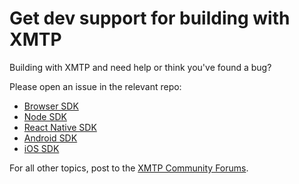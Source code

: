
<AutoBreadcrumb />

# Get dev support for building with XMTP

Building with XMTP and need help or think you've found a bug?

Please open an issue in the relevant repo:

- [Browser SDK](https://github.com/xmtp/xmtp-js/issues)
- [Node SDK](https://github.com/xmtp/xmtp-js/issues)
- [React Native SDK](https://github.com/xmtp/xmtp-react-native/issues)
- [Android SDK](https://github.com/xmtp/xmtp-android/issues)
- [iOS SDK](https://github.com/xmtp/xmtp-ios/issues)

For all other topics, post to the [XMTP Community Forums](https://community.xmtp.org/).

